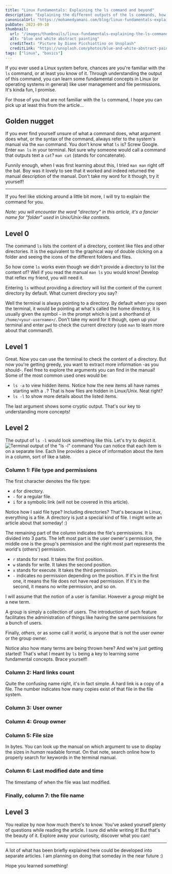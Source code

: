 ```yaml
---
title: "Linux Fundamentals: Explaining the ls command and beyond"
description: "Explaining the different outputs of the ls commands, how to use them to understand concepts like file permissions, as well as how to use the built in terminal manual."
canonicalUrl: "https://mohamedyamani.com/blog/linux-fundamentals-explaining-the-ls-command-and-beyond/"
pubDate: 2023-09-10
thumbnail:
  url: "/images/thumbnails/linux-fundamentals-explaining-the-ls-command-and-beyond.jpg"
  alt: "blue and white abstract painting"
  creditText: "Picture by Diane Picchiottino on Unsplash"
  creditLink: "https://unsplash.com/photos/blue-and-white-abstract-painting-Avy65GwRDUU?utm_medium=referral&utm_source=mohamedyamani.com"
tags: ["linux", "basics"]
---
```


If you ever used a Linux system before, chances are you're familiar with the `ls` command, or at least you know of it. Through understanding the output of this command, you can learn some fundamental concepts in Linux (or operating systems in general) like user management and file permissions. It's kinda fun, I promise.

For those of you that are not familiar with the `ls` command, I hope you can pick up at least this from the article...

## Golden nugget

If you ever find yourself unsure of what a command does, what argument does what, or the syntax of the command, always refer to the system's manual via the `man` command. You don't know what `ls` is? Screw Google. Enter `man ls` in your terminal. Not sure why someone would call a command that outputs text a `cat`? `man cat` (stands for concatenate).

Funnily enough, when I was first learning about this, I tried `man man` right off the bat. Boy was it lovely to see that it worked and indeed returned the manual description of the manual. Don't take my word for it though, try it yourself!

---

If you feel like sticking around a little bit more, I will try to explain the command for you.

_Note: you will encounter the word "directory" in this article, it's a fancier name for "folder" used in Unix/Unix-like contexts._

## Level 0

The command `ls` lists the content of a directory, content like files and other directories. It is the equivalent to the graphical way of double clicking on a folder and seeing the icons of the different folders and files.

So how come `ls` works even though we didn't provide a directory to list the content of? Well if you read the manual `man ls` you would know! Develop that reflex my friend, you will need it.

Entering `ls` without providing a directory will list the content of the current directory by default. What current directory you say?

Well the terminal is always pointing to a directory. By default when you open the terminal, it would be pointing at what's called the home directory, it is usually given the symbol `~` in the prompt which is just a shorthand of `/home/<your-username>/`. Don't take my word for it though, open up your terminal and enter `pwd` to check the current directory (use `man` to learn more about that command!).

## Level 1

Great. Now you can use the terminal to check the content of a directory. But now you're getting greedy, you want to extract more information -as you should-. Feel free to explore the arguments you can find in the manual! Some of the most common used ones would be:

- `ls -a` to view hidden items. Notice how the new items all have names starting with a `.`? That is how files are hidden in Linux/Unix. Neat right?
- `ls -l` to show more details about the listed items.

The last argument shows some cryptic output. That's our key to understanding more concepts!

## Level 2

The output of `ls -l` would look something like this. Let's try to depict it.
![Terminal output of the "ls -l" command](/images/ls-terminal-output.png)
You can notice that each item is on a separate line. Each line provides a piece of information about the item in a column, sort of like a table.

### Column 1: File type and permissions

The first character denotes the file type:

- `d` for directory.
- `-` for a regular file.
- `i` for a symbolic link (will not be covered in this article).

Notice how I said file type? Including directories? That's because in Linux, everything is a file. A directory is just a special kind of file. I might write an article about that someday! :)

The remaining part of the column indicates the file's permissions. It is divided into 3 parts. The left most part is the user owner's permission, the middle one is the group's permission and the right most part represents the world's (others') permission.

- `r` stands for read. It takes the first position.
- `w` stands for write. It takes the second position.
- `x` stands for execute. It takes the third permission.
- `-` indicates no permission depending on the position. If it's in the first one, it means the file does not have read permission. If it's in the second, it means no write permission, and so on.

I will assume that the notion of a user is familiar. However a _group_ might be a new term.

A group is simply a collection of users. The introduction of such feature facilitates the administration of things like having the same permissions for a bunch of users.

Finally, _others_, or as some call it _world_, is anyone that is not the user owner or the group owner.

Notice also how many terms are being thrown here? And we're just getting started! That's what I meant by `ls` being a key to learning some fundamental concepts. Brace yourself!

### Column 2: Hard links count

Quite the confusing name right, it's in fact simple. A hard link is a copy of a file. The number indicates how many copies exist of that file in the file system.

### Column 3: User owner

### Column 4: Group owner

### Column 5: File size

In bytes. You can look up the manual on which argument to use to display the sizes in _human_ readable format. On that note, search online how to properly search for keywords in the terminal manual.

### Column 6: Last modified date and time

The timestamp of when the file was last modified.

### Finally, column 7: the file name

## Level 3

You realize by now how much there's to know. You've asked yourself plenty of questions while reading the article. I sure did while writing it! But that's the beauty of it. Explore away your curiosity, discover what you can!

---

A lot of what has been briefly explained here could be developed into separate articles. I am planning on doing that someday in the near future :)

Hope you learned something!
